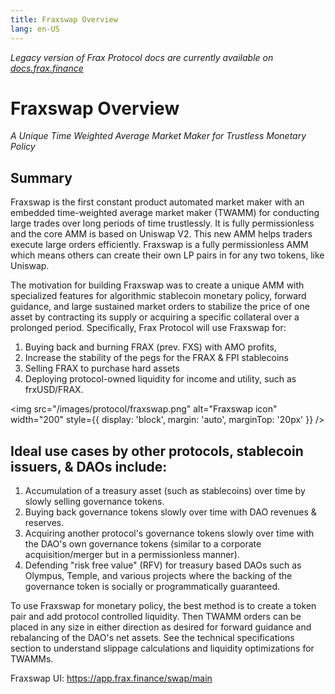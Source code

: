 ```yaml
---
title: Fraxswap Overview
lang: en-US
---
```

*Legacy version of Frax Protocol docs are currently available on [docs.frax.finance](https://docs.frax.finance)*
# Fraxswap Overview
*A Unique Time Weighted Average Market Maker for Trustless Monetary Policy*

## Summary
Fraxswap is the first constant product automated market maker with an embedded time-weighted average market maker (TWAMM) for conducting large trades over long periods of time trustlessly. It is fully permissionless and the core AMM is based on Uniswap V2. This new AMM helps traders execute large orders efficiently. Fraxswap is a fully permissionless AMM which means others can create their own LP pairs in for any two tokens, like Uniswap.

The motivation for building Fraxswap was to create a unique AMM with specialized features for algorithmic stablecoin monetary policy, forward guidance, and large sustained market orders to stabilize the price of one asset by contracting its supply or acquiring a specific collateral over a prolonged period. Specifically, Frax Protocol will use Fraxswap for:

1. Buying back and burning FRAX (prev. FXS) with AMO profits,
2. Increase the stability of the pegs for the FRAX & FPI stablecoins
3. Selling FRAX to purchase hard assets
4. Deploying protocol-owned liquidity for income and utility, such as frxUSD/FRAX.

<img
  src="/images/protocol/fraxswap.png"
  alt="Fraxswap icon"
  width="200"
  style={{ display: 'block', margin: 'auto', marginTop: '20px' }}
/>

## Ideal use cases by other protocols, stablecoin issuers, & DAOs include:
1) Accumulation of a treasury asset (such as stablecoins) over time by slowly selling governance tokens.
2) Buying back governance tokens slowly over time with DAO revenues & reserves.
3) Acquiring another protocol's governance tokens slowly over time with the DAO's own governance tokens (similar to a corporate acquisition/merger but in a permissionless manner).
4) Defending "risk free value" (RFV) for treasury based DAOs such as Olympus, Temple, and various projects where the backing of the governance token is socially or programmatically guaranteed.

To use Fraxswap for monetary policy, the best method is to create a token pair and add protocol controlled liquidity. Then TWAMM orders can be placed in any size in either direction as desired for forward guidance and rebalancing of the DAO's net assets. See the technical specifications section to understand slippage calculations and liquidity optimizations for TWAMMs.

Fraxswap UI: https://app.frax.finance/swap/main

